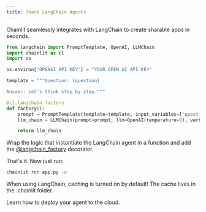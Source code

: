 ```yaml
---
title: Share LangChain Agents
---
```


Chainlit seamlessly integrates with LangChain to create sharable apps in seconds.

```python app.py
from langchain import PromptTemplate, OpenAI, LLMChain
import chainlit as cl
import os

os.environ["OPENAI_API_KEY"] = "YOUR_OPEN_AI_API_KEY"

template = """Question: {question}

Answer: Let's think step by step."""

@cl.langchain_factory
def factory():
    prompt = PromptTemplate(template=template, input_variables=["question"])
    llm_chain = LLMChain(prompt=prompt, llm=OpenAI(temperature=0), verbose=True)

    return llm_chain
```

Wrap the logic that instantiate the LangChain agent in a function and add the [@langchain_factory](/api-reference/langchain-factory) decorator.

That's it. Now just run:

```bash
chainlit run app.py -w
```
<Warning>When using LangChain, caching is turned on by default! The cache lives in the .chainlit folder.</Warning>


<Card title="Deployment" icon="link" href="/cloud/deploy">
   Learn how to deploy your agent to the cloud.
</Card>